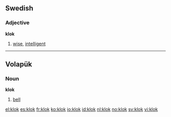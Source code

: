==Swedish==
{{sv-adj-reg}}
===Adjective===
'''klok'''

# [[wise]], [[intelligent]]


----

== Volapük == 

===Noun===
'''klok'''
 
# [[bell]]

[[el:klok]]
[[es:klok]]
[[fr:klok]]
[[ko:klok]]
[[io:klok]]
[[id:klok]]
[[nl:klok]]
[[no:klok]]
[[sv:klok]]
[[vi:klok]]